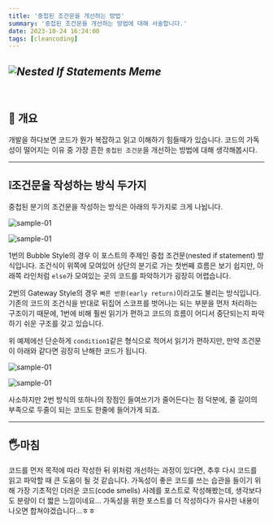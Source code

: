 ```yaml
---
title: '중첩된 조건문을 개선하는 방법'
summary: '중첩된 조건문을 개선하는 방법에 대해 서술합니다.'
date: 2023-10-24 16:24:00
tags: [cleancoding]
---
```


## _**![Nested If Statements Meme](/assets/posts/cleancoding/nested-if-statement/title.png)**_

<br />

## 🚩 개요

개발을 하다보면 코드가 뭔가 복잡하고 읽고 이해하기 힘들때가 있습니다.
코드의 가독성이 떨어지는 이유 중 가장 흔한 `중첩된 조건문`을 개선하는 방법에 대해 생각해봅시다.

---

## ❕조건문을 작성하는 방식 두가지

중첩된 분기의 조건문을 작성하는 방식은 아래의 두가지로 크게 나뉩니다.

<div class='flex flex-row gap-4'>

![sample-01](/assets/posts/cleancoding/nested-if-statement/sample_01.png)

![sample-01](/assets/posts/cleancoding/nested-if-statement/sample_02.png)

</div>

1번의 Bubble Style의 경우 이 포스트의 주제인 중첩 조건문(nested if statement) 방식입니다.
조건식이 위쪽에 모여있어 상단의 분기로 가는 첫번째 흐름은 보기 쉽지만, 아래쪽 라인처럼 `else`가 모여있는 곳의 코드를 파악하기가 굉장히
어렵습니다.

2번의 Gateway Style의 경우 `빠른 반환(early return)`이라고도 불리는 방식입니다.
기존의 코드의 조건식을 반대로 뒤집어 스코프를 벗어나는 되는 부분을 먼저 처리하는 구조이기 때문에,
1번에 비해 훨씬 읽기가 편하고 코드의 흐름이 어디서 중단되는지 파악하기 쉬운 구조를 갖고 있습니다.

위 예제에선 단순하게 `condition1`같은 형식으로 적어서 읽기가 편하지만, 만약 조건문이 아래와 같다면 굉장히 난해한 코드가 됩니다.

<div class='flex flex-row gap-4'>

![sample-01](/assets/posts/cleancoding/nested-if-statement/sample_03.png)

![sample-01](/assets/posts/cleancoding/nested-if-statement/sample_04.png)

</div>

사소하지만 2번 방식의 또하나의 장점인 들여쓰기가 줄어든다는 점 덕분에,
줄 길이의 부족으로 두줄이 되는 코드도 한줄에 들어가게 되죠.

---

## 🖐️마침

코드를 먼저 목적에 따라 작성한 뒤 위처럼 개선하는 과정이 있다면, 추후 다시 코드를 읽고 파악할 때 큰 도움이 될 것 같습니다.
가독성이 좋은 코드를 쓰는 습관을 들이기 위해 가장 기초적인 더러운 코드(code smells) 사례를 포스트로 작성해봤는데,
생각보다도 분량이 더 짧은 느낌이네요... 가독성을 위한 포스트를 더 작성하다가 유사한 내용이 나오면 합쳐야겠습니다...ㅎㅎ

<br />
